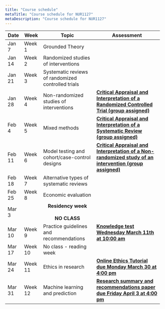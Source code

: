 ```yaml
---
title: "Course schedule"
metaTitle: "Course schedule for NUR1127"
metaDescription: "Course schedule for NUR1127"
---
```


<table>
  <thead>
    <tr>
      <th>Date</th>
      <th>Week</th>
      <th>Topic</th>
      <th>Assessment</th>
    </tr>
  </thead>
  <tbody>
    <tr>
      <td>Jan 7</td>
      <td>Week 1</td>
      <td>Grounded Theory</td>
      <td></td>
    </tr>
    <tr>
      <td>Jan 14</td>
      <td>Week 2</td>
      <td>Randomized studies of interventions</td>
      <td></td>
    </tr>
    <tr>
      <td>Jan 21</td>
      <td>Week 3</td>
      <td>Systematic reviews of randomized controlled trials</td>
      <td></td>
    </tr>
    <tr>
      <td>Jan 28</td>
      <td>Week 4</td>
      <td>Non-randomized studies of interventions</td>
      <td>
        <strong>
          <a
            target="_blank"
            href="https://q.utoronto.ca/courses/201160/assignments/243719"
          >
            Critical Appraisal and Interpretation of a Randomized Controlled
            Trial (group assigned)
          </a>
        </strong>
      </td>
    </tr>
    <tr>
      <td>Feb 4</td>
      <td>Week 5</td>
      <td>Mixed methods</td>
      <td>
        <strong>
          <a
            target="_blank"
            href="https://q.utoronto.ca/courses/201160/assignments/243719"
          >
            Critical Appraisal and Interpretation of a Systematic Review (group
            assigned)
          </a>
        </strong>
      </td>
    </tr>
    <tr>
      <td>Feb 11</td>
      <td>Week 6</td>
      <td>Model testing and cohort/case-control designs</td>
      <td>
        <strong>
          <a
            target="_blank"
            href="https://q.utoronto.ca/courses/201160/assignments/243719"
          >
            Critical Appraisal and Interpretation of a Non-randomized study of
            an intervention (group assigned)
          </a>
        </strong>
      </td>
    </tr>
    <tr>
      <td>Feb 18</td>
      <td>Week 7</td>
      <td>Alternative types of systematic reviews</td>
      <td></td>
    </tr>
    <tr>
      <td>Feb 25</td>
      <td>Week 8</td>
      <td>Economic evaluation</td>
      <td></td>
    </tr>
    <tr>
      <td>Mar 3</td>
      <td></td>
      <td>
        <strong>
          <center>
            Residency week <br></br> NO CLASS
          </center>
        </strong>
      </td>
      <td></td>
    </tr>
    <tr>
      <td>Mar 10</td>
      <td>Week 9</td>
      <td>Practice guidelines and recommendations</td>
      <td>
        <strong>
          <a
            target="_blank"
            href="https://q.utoronto.ca/courses/201160/assignments/243708"
          >
            Knowledge test Wednesday March 11th at 10:00 am
          </a>
        </strong>
      </td>
    </tr>
    <tr>
      <td>Mar 17</td>
      <td>Week 10</td>
      <td>No class - reading week</td>
      <td></td>
    </tr>
    <tr>
      <td>Mar 24</td>
      <td>Week 11</td>
      <td>Ethics in research</td>
      <td>
        <strong>
          <a
            target="_blank"
            href="https://q.utoronto.ca/courses/201160/assignments/243705"
          >
            Online Ethics Tutorial due Monday March 30 at 4:00 pm
          </a>
        </strong>
      </td>
    </tr>
    <tr>
      <td>Mar 31</td>
      <td>Week 12</td>
      <td>Machine learning and prediction</td>
      <td>
        <strong>
          <a
            target="_blank"
            href="https://q.utoronto.ca/courses/201160/assignments/243730"
          >
            Research summary and recommendations paper due Friday April 3 at
            4:00 pm
          </a>
        </strong>
      </td>
    </tr>
  </tbody>
</table>
